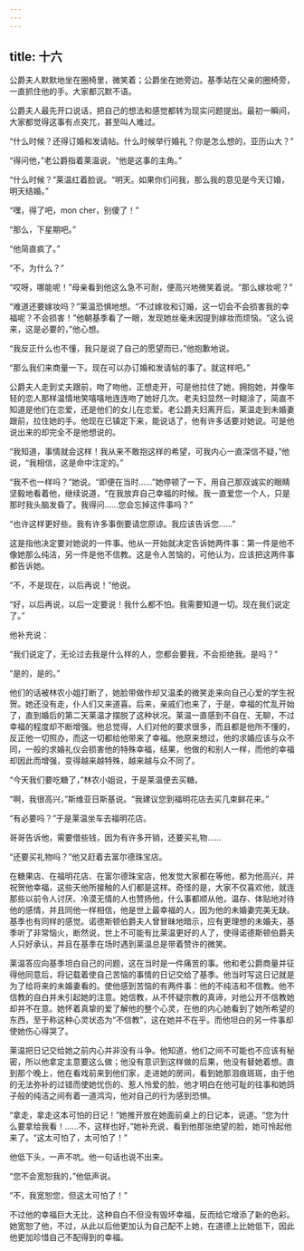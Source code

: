 ```yaml
---
---
---
```

title: 十六
---




公爵夫人默默地坐在圈椅里，微笑着；公爵坐在她旁边。基季站在父亲的圈椅旁，一直抓住他的手。大家都沉默不语。

公爵夫人最先开口说话，把自己的想法和感觉都转为现实问题提出。最初一瞬间，大家都觉得这事有点突兀，甚至叫人难过。

“什么时候？还得订婚和发请帖。什么时候举行婚礼？你是怎么想的，亚历山大？”

“得问他，”老公爵指着莱温说，“他是这事的主角。”

“什么时候？”莱温红着脸说。“明天。如果你们问我，那么我的意见是今天订婚，明天结婚。”

“嘿，得了吧，mon cher，别傻了！”

“那么，下星期吧。”

“他简直疯了。”

“不，为什么？”

“哎呀，哪能呢！”母亲看到他这么急不可耐，便高兴地微笑着说。“那么嫁妆呢？”

“难道还要嫁妆吗？”莱温恐惧地想。“不过嫁妆和订婚，这一切会不会损害我的幸福呢？不会损害！”他朝基季看了一眼，发现她丝毫未因提到嫁妆而烦恼。“这么说来，这是必要的，”他心想。

“我反正什么也不懂，我只是说了自己的愿望而已，”他抱歉地说。

“那么我们来商量一下。现在可以办订婚和发请帖的事了。就这样吧。”

公爵夫人走到丈夫跟前，吻了吻他，正想走开，可是他拉住了她，拥抱她，并像年轻的恋人那样温情地笑嘻嘻地连连吻了她好几次。老夫妇显然一时糊涂了，简直不知道是他们在恋爱，还是他们的女儿在恋爱。老公爵夫妇离开后，莱温走到未婚妻跟前，拉住她的手。他现在已镇定下来，能说话了，他有许多话要对她说。可是他说出来的却完全不是他想说的。

“我知道，事情就会这样！我从来不敢抱这样的希望，可我内心一直深信不疑，”他说，“我相信，这是命中注定的。”

“我不也一样吗？”她说。“即便在当时……”她停顿了一下，用自己那双诚实的眼睛坚毅地看着他，继续说道，“在我放弃自己幸福的时候。我一直爱您一个人，只是那时我头脑发昏了。我得问……您会忘掉这件事吗？”

“也许这样更好些。我有许多事倒要请您原谅。我应该告诉您……”

这是指他决定要对她说的一件事。他从一开始就决定告诉她两件事：第一件是他不像她那么纯洁，另一件是他不信教。这是令人苦恼的，可他认为，应该把这两件事都告诉她。

“不，不是现在，以后再说！”他说。

“好，以后再说，以后一定要说！我什么都不怕。我需要知道一切。现在我们说定了。”

他补充说：

“我们说定了，无论过去我是什么样的人，您都会要我，不会拒绝我。是吗？”

“是的，是的。”

他们的话被林农小姐打断了，她脸带做作却又温柔的微笑走来向自己心爱的学生祝贺。她还没有走，仆人们又来道喜。后来，亲戚们也来了，于是，幸福的忙乱开始了，直到婚后的第二天莱温才摆脱了这种状况。莱温一直感到不自在、无聊，不过幸福的程度却不断增强。他总觉得，人们对他的要求很多，而且都是他所不懂的，反正他一切照办，而这一切都给他带来了幸福。他原来想过，他的求婚应该与众不同，一般的求婚礼仪会损害他的特殊幸福，结果，他做的和别人一样，而他的幸福却因此而增强，变得越来越特殊，越来越与众不同了。

“今天我们要吃糖了，”林农小姐说，于是莱温便去买糖。

“啊，我很高兴，”斯维亚日斯基说。“我建议您到福明花店去买几束鲜花来。”

“有必要吗？”于是莱温坐车去福明花店。

哥哥告诉他，需要借些钱，因为有许多开销，还要买礼物……

“还要买礼物吗？”他又赶着去富尔德珠宝店。

在糖果店、在福明花店、在富尔德珠宝店，他发觉大家都在等他，都为他高兴，并祝贺他幸福，这些天他所接触的人们都是这样。奇怪的是，大家不仅喜欢他，就连那些以前令人讨厌、冷漠无情的人也赞扬他，什么事都顺从他，温存、体贴地对待他的感情，并且同他一样相信，他是世上最幸福的人，因为他的未婚妻完美无缺。基季也有同样的感觉。诺德斯顿伯爵夫人曾冒昧地暗示，应有更理想的未婚夫，基季听了非常恼火，断然说，世上不可能有比莱温更好的人了，使得诺德斯顿伯爵夫人只好承认，并且在基季在场时遇到莱温总是带着赞许的微笑。

莱温答应向基季坦白自己的问题，这在当时是一件痛苦的事。他和老公爵商量并征得他同意后，将记载着使自己苦恼的事情的日记交给了基季。他当时写这日记就是为了给将来的未婚妻看的。使他感到苦恼的有两件事：他的不纯洁和不信教。他不信教的自白并未引起她的注意。她信教，从不怀疑宗教的真谛，对他公开不信教她却并不在意。她怀着真挚的爱了解他的整个心灵，在他的内心她看到了她所希望的东西，至于称这种心灵状态为“不信教”，这在她并不在乎。而他坦白的另一件事却使她伤心得哭了。

莱温把日记交给她之前内心并非没有斗争。他知道，他们之间不可能也不应该有秘密，所以他拿定主意要这么做；他没有意识到这样做的后果，他没有替她着想。直到那个晚上，他在看戏前来到他们家，走进她的房间，看到她那泪痕斑斑，由于他的无法弥补的过错而使她忧伤的、惹人怜爱的脸，他才明白在他可耻的往事和她鸽子般的纯洁之间有着一道鸿沟，他对自己的行为感到恐惧。

“拿走，拿走这本可怕的日记！”她推开放在她面前桌上的日记本，说道。“您为什么要拿给我看！……不，这样也好，”她补充说，看到他那张绝望的脸，她可怜起他来了。“这太可怕了，太可怕了！”

他低下头，一声不吭。他一句话也说不出来。

“您不会宽恕我的，”他低声说。

“不，我宽恕您，但这太可怕了！”

不过他的幸福巨大无比，这种自白不但没有毁坏幸福，反而给它增添了新的色彩。她宽恕了他，不过，从此以后他更加认为自己配不上她，在道德上比她低下，因此他更加珍惜自己不配得到的幸福。